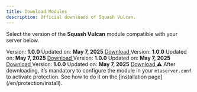 ```yaml
---
title: Download Modules
description: Official downloads of Squash Vulcan.
---
```


Select the version of the **Squash Vulcan** module compatible with your server below.

<Tabs>

<Tab title="Windows">

<CardGroup cols={2}>

<Card title="Windows x64" icon="windows">
Version: <strong>1.0.0</strong>  
Updated on: <strong>May 7, 2025</strong>  
<a
  href="https://drive.google.com/file/d/1oQpkqqekkFiauANKH2toaFJdl3SAUvoW/view?usp=share_link"
  style={{
    display: "inline-block",
    padding: "10px 16px",
    backgroundColor: "#7526D8",
    color: "#fff",
    borderRadius: "6px",
    fontWeight: "600",
    textDecoration: "none",
    marginTop: "12px",
    boxShadow: "0 2px 8px rgba(0,0,0,0.12)",
    transition: "background 0.2s ease"
  }}
>
  Download
</a>
</Card>

<Card title="Windows x86" icon="windows">
Version: <strong>1.0.0</strong>  
Updated on: <strong>May 7, 2025</strong>  
<a
  href="https://drive.google.com/file/d/1iaGE3S0UGvoX8QIwOSlDoSgfJ6mZ9kYo/view?usp=sharing"
  style={{
    display: "inline-block",
    padding: "10px 16px",
    backgroundColor: "#7526D8",
    color: "#fff",
    borderRadius: "6px",
    fontWeight: "600",
    textDecoration: "none",
    marginTop: "12px",
    boxShadow: "0 2px 8px rgba(0,0,0,0.12)",
    transition: "background 0.2s ease"
  }}
>
  Download
</a>
</Card>

</CardGroup>

</Tab>

<Tab title="Linux">

<CardGroup cols={2}>

<Card title="Linux x64" icon="linux">
Version: <strong>1.0.0</strong>  
Updated on: <strong>May 7, 2025</strong>  
<a
  href="https://drive.google.com/file/d/1QPUA5rb5I0oe7GiX6wPOeQA1MyIxRd94/view?usp=sharing"
  style={{
    display: "inline-block",
    padding: "10px 16px",
    backgroundColor: "#7526D8",
    color: "#fff",
    borderRadius: "6px",
    fontWeight: "600",
    textDecoration: "none",
    marginTop: "12px",
    boxShadow: "0 2px 8px rgba(0,0,0,0.12)",
    transition: "background 0.2s ease"
  }}
>
  Download
</a>
</Card>

<Card title="Linux x86" icon="linux">
Version: <strong>1.0.0</strong>  
Updated on: <strong>May 7, 2025</strong>  
<a
  href="https://drive.google.com/file/d/11-KNAKJeMGPi1GpqqwInFVw547iy6Kpw/view?usp=sharing"
  style={{
    display: "inline-block",
    padding: "10px 16px",
    backgroundColor: "#7526D8",
    color: "#fff",
    borderRadius: "6px",
    fontWeight: "600",
    textDecoration: "none",
    marginTop: "12px",
    boxShadow: "0 2px 8px rgba(0,0,0,0.12)",
    transition: "background 0.2s ease"
  }}
>
  Download
</a>
</Card>

</CardGroup>

</Tab>

</Tabs>

<Info>
⚠️ After downloading, it’s mandatory to configure the module in your <code>mtaserver.conf</code> to activate protection. See how to do it on the [installation page](/en/protection/install).
</Info>
